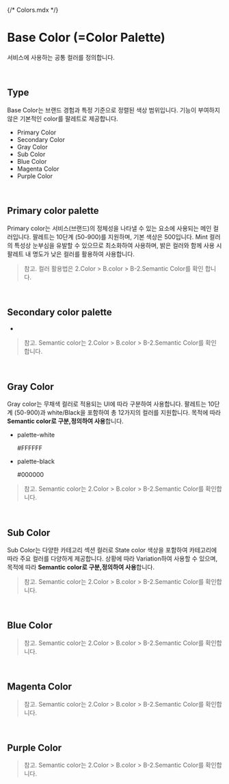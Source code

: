 {/* Colors.mdx */}



<Meta of={BaseColorStories} />

# Base Color (=Color Palette)

서비스에 사용하는 공통 컬러를 정의합니다.

<br />

## Type

Base Color는 브랜드 경험과 특정 기준으로 정렬된 색상 범위입니다. 기능이 부여하지 않은 기본적인 color를 팔레트로 제공합니다.

<ul className="docs__gray-box-list">
  <li className="font-body-l">Primary Color</li>
  <li className="font-body-l">Secondary Color</li>
  <li className="font-body-l">Gray Color</li>
  <li className="font-body-l">Sub Color</li>
  <li className="font-body-l">Blue Color</li>
  <li className="font-body-l">Magenta Color</li>
  <li className="font-body-l">Purple Color</li>
</ul>

<br />

## Primary color palette

Primary color는 서비스(브랜드)의 정체성을 나타낼 수 있는 요소에 사용되는 메인 컬러입니다. 팔레트는 10단계 (50-900)를 지원하며, 기본 색상은 500입니다.
Mint 컬러의 특성상 눈부심을 유발할 수 있으므로 최소화하여 사용하며, 밝은 컬러와 함께 사용 시 팔레트 내 명도가 낮은 컬러를 활용하여 사용합니다.

<Story of={BaseColorStories.PrimaryPalette} />

> 참고. 컬러 활용법은 2.Color > B.color > B-2.Semantic Color를 확인 합니다.

<br />

## Secondary color palette

-

<Story of={BaseColorStories.SecondaryPalette} />

> 참고. Semantic color는 2.Color > B.color > B-2.Semantic Color를 확인 합니다.

<br />

## Gray Color

Gray color는 무채색 컬러로 적용되는 UI에 따라 구분하여 사용합니다. 팔레트는 10단계 (50-900)과 white/Black을 포함하여 총 12가지의 컬러를 지원합니다.
목적에 따라 <b>Semantic color로 구분,정의하여 사용</b>합니다.

<Story of={BaseColorStories.GrayPalette} />

<ul className="color-chip-box-list">
  <li className="white">
    <p className="font-body-s">palette-white</p>
    <p className="font-body-s">#FFFFFF</p>
  </li>
  <li className="black">
    <p className="font-body-s">palette-black</p>
    <p className="font-body-s">#000000</p>
  </li>
</ul>

> 참고. Semantic color는 2.Color > B.color > B-2.Semantic Color를 확인합니다.

<br />

## Sub Color

Sub Color는 다양한 카테고리 섹션 컬러로 State color 색상을 포함하여 카테고리에 따라 주요 컬러를 다양하게 제공합니다.
상황에 따라 Variation하여 사용할 수 있으며, 목적에 따라 <b>Semantic color로 구분,정의하여 사용</b>합니다.

<Story of={BaseColorStories.SubPalette} />

> 참고. Semantic color는 2.Color > B.color > B-2.Semantic Color를 확인합니다.

<br />

## Blue Color

<Story of={BaseColorStories.BluePalette} />

> 참고. Semantic color는 2.Color > B.color > B-2.Semantic Color를 확인합니다.

<br />

## Magenta Color

<Story of={BaseColorStories.MagentaPalette} />

> 참고. Semantic color는 2.Color > B.color > B-2.Semantic Color를 확인합니다.

<br />

## Purple Color

<Story of={BaseColorStories.PurplePalette} />

> 참고. Semantic color는 2.Color > B.color > B-2.Semantic Color를 확인합니다.

<br />
<br />
<br />
<br />
<br />
<br />
<br />
